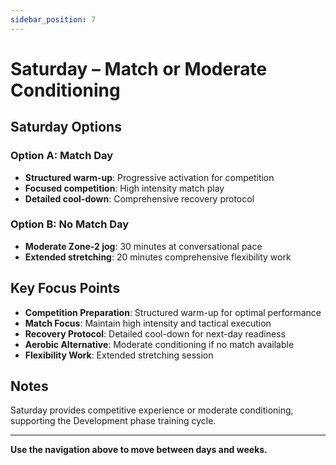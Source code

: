 ```yaml
---
sidebar_position: 7
---
```



<WorkoutNav weekNumber={5} />

# Saturday – Match or Moderate Conditioning

## Saturday Options

### Option A: Match Day
- **Structured warm-up**: Progressive activation for competition
- **Focused competition**: High intensity match play
- **Detailed cool-down**: Comprehensive recovery protocol

### Option B: No Match Day
- **Moderate Zone-2 jog**: 30 minutes at conversational pace
- **Extended stretching**: 20 minutes comprehensive flexibility work

## Key Focus Points

- **Competition Preparation**: Structured warm-up for optimal performance
- **Match Focus**: Maintain high intensity and tactical execution
- **Recovery Protocol**: Detailed cool-down for next-day readiness
- **Aerobic Alternative**: Moderate conditioning if no match available
- **Flexibility Work**: Extended stretching session

## Notes

Saturday provides competitive experience or moderate conditioning, supporting the Development phase training cycle.

---

**Use the navigation above to move between days and weeks.**

